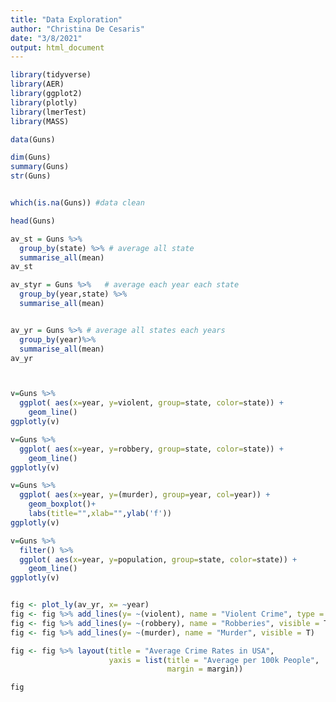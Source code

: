 ```yaml
---
title: "Data Exploration"
author: "Christina De Cesaris"
date: "3/8/2021"
output: html_document
---
```



```r
library(tidyverse)
library(AER)
library(ggplot2)
library(plotly)
library(lmerTest)
library(MASS)
```

```r
data(Guns)

dim(Guns)
summary(Guns)
str(Guns)


which(is.na(Guns)) #data clean

head(Guns)
```







```r
av_st = Guns %>%
  group_by(state) %>% # average all state
  summarise_all(mean)
av_st

av_styr = Guns %>%   # average each year each state
  group_by(year,state) %>%
  summarise_all(mean)


av_yr = Guns %>% # average all states each years
  group_by(year)%>%
  summarise_all(mean)
av_yr




```

```r






v=Guns %>%
  ggplot( aes(x=year, y=violent, group=state, color=state)) +
    geom_line() 
ggplotly(v)

v=Guns %>%
  ggplot( aes(x=year, y=robbery, group=state, color=state)) +
    geom_line() 
ggplotly(v)

v=Guns %>%
  ggplot( aes(x=year, y=(murder), group=year, col=year)) +
    geom_boxplot()+
    labs(title="",xlab="",ylab('f'))
ggplotly(v)


```

```r
v=Guns %>%
  filter() %>%
  ggplot( aes(x=year, y=population, group=state, color=state)) +
    geom_line() 
ggplotly(v)



```


```r



fig <- plot_ly(av_yr, x= ~year)
fig <- fig %>% add_lines(y= ~(violent), name = "Violent Crime", type = 'scatter', mode = 'lines+markers')
fig <- fig %>% add_lines(y= ~(robbery), name = "Robberies", visible = T)
fig <- fig %>% add_lines(y= ~(murder), name = "Murder", visible = T)

fig <- fig %>% layout(title = "Average Crime Rates in USA",  
                      yaxis = list(title = "Average per 100k People",
                                   margin = margin))

fig
```





